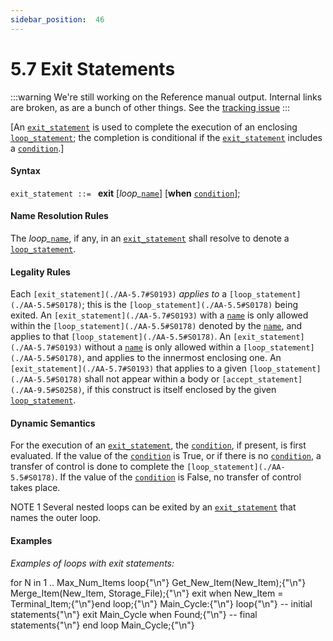 ---
sidebar_position:  46
---

# 5.7  Exit Statements

:::warning
We're still working on the Reference manual output.  Internal links are broken,
as are a bunch of other things.
See the [tracking issue](https://github.com/ada-lang-io/ada-lang-io/issues/20)
:::


<p>[An <code><a href="./AA-5.7#S0193">exit_statement</a></code> is used to complete the execution of an enclosing <code><a href="./AA-5.5#S0178">loop_statement</a></code>; the completion is conditional if the <code><a href="./AA-5.7#S0193">exit_statement</a></code> includes a <code><a href="./AA-4.5#S0150">condition</a></code>.] </p>

#### Syntax

<p><code>exit_statement</code><a id="S0193"></a><code> ::= </code>   <strong>exit</strong> [<em>loop_</em><code><a href="./AA-4.1#S0091">name</a></code>] [<strong>when</strong> <code><a href="./AA-4.5#S0150">condition</a></code>];</p>

#### Name Resolution Rules

<p>The <em>loop_</em><code><a href="./AA-4.1#S0091">name</a></code>, if any, in an <code><a href="./AA-5.7#S0193">exit_statement</a></code> shall resolve to denote a <code><a href="./AA-5.5#S0178">loop_statement</a></code>. </p>

#### Legality Rules

<p>Each <code>[exit_statement](./AA-5.7#S0193)</code> <em>applies to</em> a <code>[loop_statement](./AA-5.5#S0178)</code>; this is the <code>[loop_statement](./AA-5.5#S0178)</code> being exited. An <code>[exit_statement](./AA-5.7#S0193)</code> with a <code><a href="./AA-4.1#S0091">name</a></code> is only allowed within the <code>[loop_statement](./AA-5.5#S0178)</code> denoted by the <code><a href="./AA-4.1#S0091">name</a></code>, and applies to that <code>[loop_statement](./AA-5.5#S0178)</code>. An <code>[exit_statement](./AA-5.7#S0193)</code> without a <code><a href="./AA-4.1#S0091">name</a></code> is only allowed within a <code>[loop_statement](./AA-5.5#S0178)</code>, and applies to the innermost enclosing one. An <code>[exit_statement](./AA-5.7#S0193)</code> that applies to a given <code>[loop_statement](./AA-5.5#S0178)</code> shall not appear within a body or <code>[accept_statement](./AA-9.5#S0258)</code>, if this construct is itself enclosed by the given <code><a href="./AA-5.5#S0178">loop_statement</a></code>. </p>

#### Dynamic Semantics

<p>For the execution of an <code><a href="./AA-5.7#S0193">exit_statement</a></code>, the <code><a href="./AA-4.5#S0150">condition</a></code>, if present, is first evaluated. If the value of the <code><a href="./AA-4.5#S0150">condition</a></code> is True, or if there is no <code><a href="./AA-4.5#S0150">condition</a></code>, a transfer of control is done to complete the <code>[loop_statement](./AA-5.5#S0178)</code>. If the value of the <code><a href="./AA-4.5#S0150">condition</a></code> is False, no transfer of control takes place. </p>
<p>NOTE 1   Several nested loops can be exited by an <code><a href="./AA-5.7#S0193">exit_statement</a></code> that names the outer loop. </p>

#### Examples

<p><em>Examples of loops with exit statements:</em> </p>
<CodeBlock>
for N in 1 .. Max_Num_Items loop{"\n"}   Get_New_Item(New_Item);{"\n"}   Merge_Item(New_Item, Storage_File);{"\n"}   exit when New_Item = Terminal_Item;{"\n"}end loop;{"\n"}
</CodeBlock>

<CodeBlock>
Main_Cycle:{"\n"}   loop{"\n"}      --  initial statements{"\n"}      exit Main_Cycle when Found;{"\n"}      --  final statements{"\n"}   end loop Main_Cycle;{"\n"}
</CodeBlock>

